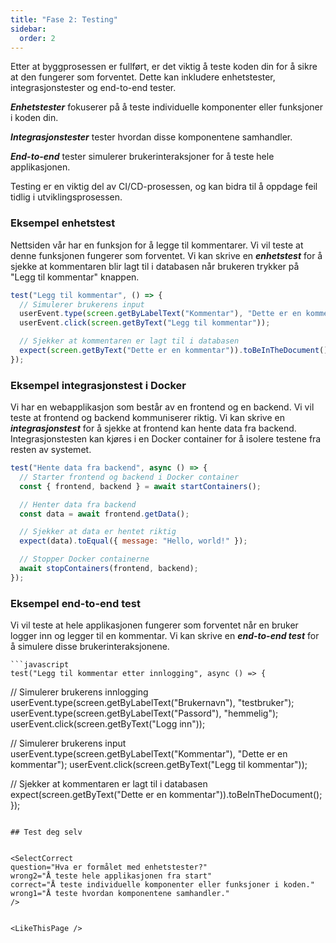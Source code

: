 ```yaml
---
title: "Fase 2: Testing"
sidebar:
  order: 2
---
```


Etter at byggprosessen er fullført, er det viktig å teste koden din for å sikre at den fungerer som forventet.
Dette kan inkludere enhetstester, integrasjonstester og end-to-end tester.

**_Enhetstester_** fokuserer på å teste individuelle komponenter eller funksjoner i koden din.

**_Integrasjonstester_** tester hvordan disse komponentene samhandler.

**_End-to-end_** tester simulerer brukerinteraksjoner for å teste hele applikasjonen.

Testing er en viktig del av CI/CD-prosessen, og kan bidra til å oppdage feil tidlig i utviklingsprosessen.

### Eksempel enhetstest

Nettsiden vår har en funksjon for å legge til kommentarer. Vi vil teste at denne funksjonen fungerer som forventet.
Vi kan skrive en **_enhetstest_** for å sjekke at kommentaren blir lagt til i databasen når brukeren trykker på "Legg til kommentar" knappen.

```javascript
test("Legg til kommentar", () => {
  // Simulerer brukerens input
  userEvent.type(screen.getByLabelText("Kommentar"), "Dette er en kommentar");
  userEvent.click(screen.getByText("Legg til kommentar"));

  // Sjekker at kommentaren er lagt til i databasen
  expect(screen.getByText("Dette er en kommentar")).toBeInTheDocument();
});
```

### Eksempel integrasjonstest i Docker

Vi har en webapplikasjon som består av en frontend og en backend. Vi vil teste at frontend og backend kommuniserer riktig.
Vi kan skrive en **_integrasjonstest_** for å sjekke at frontend kan hente data fra backend.
Integrasjonstesten kan kjøres i en Docker container for å isolere testene fra resten av systemet.

```javascript
test("Hente data fra backend", async () => {
  // Starter frontend og backend i Docker container
  const { frontend, backend } = await startContainers();

  // Henter data fra backend
  const data = await frontend.getData();

  // Sjekker at data er hentet riktig
  expect(data).toEqual({ message: "Hello, world!" });

  // Stopper Docker containerne
  await stopContainers(frontend, backend);
});
```

### Eksempel end-to-end test

Vi vil teste at hele applikasjonen fungerer som forventet når en bruker logger inn og legger til en kommentar.
Vi kan skrive en **_end-to-end test_** for å simulere disse brukerinteraksjonene.

    ```javascript
    test("Legg til kommentar etter innlogging", async () => {

// Simulerer brukerens innlogging
userEvent.type(screen.getByLabelText("Brukernavn"), "testbruker");
userEvent.type(screen.getByLabelText("Passord"), "hemmelig");
userEvent.click(screen.getByText("Logg inn"));

// Simulerer brukerens input
userEvent.type(screen.getByLabelText("Kommentar"), "Dette er en kommentar");
userEvent.click(screen.getByText("Legg til kommentar"));

// Sjekker at kommentaren er lagt til i databasen
expect(screen.getByText("Dette er en kommentar")).toBeInTheDocument();
});

```

## Test deg selv


<SelectCorrect
question="Hva er formålet med enhetstester?"
wrong2="Å teste hele applikasjonen fra start"
correct="Å teste individuelle komponenter eller funksjoner i koden."
wrong1="Å teste hvordan komponentene samhandler."
/>


<LikeThisPage />
```

```

```
